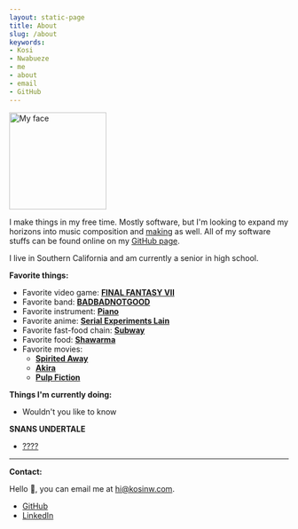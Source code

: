 ```yaml
---
layout: static-page
title: About
slug: /about
keywords:
- Kosi
- Nwabueze
- me
- about
- email
- GitHub
---
```


<img alt="My face" width="175" src="https://firebasestorage.googleapis.com/v0/b/kosinw-com.appspot.com/o/17646399.jpg?alt=media&token=a24afab4-de2c-4ef2-88de-ac3436a96aec" />

I make things in my free time. Mostly software, but I'm looking to expand my horizons into music composition and [making](https://en.wikipedia.org/wiki/Maker_culture) as well. All of my software stuffs can be found online on my [GitHub page](https://github.com/kosinw).

I live in Southern California and am currently a senior in high school.

**Favorite things:**
- Favorite video game: **[FINAL FANTASY VII](https://www.youtube.com/watch?v=qDD-iYkHBhc)**
- Favorite band: **[BADBADNOTGOOD](https://www.youtube.com/watch?v=JCHTX_pgw6A)**
- Favorite instrument: **[Piano](https://www.youtube.com/watch?v=XIbEm5un77I)**
- Favorite anime: **[Serial Experiments Lain](https://www.youtube.com/watch?v=Hp5kUmni5Dk)**
- Favorite fast-food chain: **[Subway](https://www.youtube.com/watch?v=JOIzGGH0Rfs)**
- Favorite food: **[Shawarma](https://www.google.com/maps/place/Raj+Bakery/@28.4707091,77.0191781,15z/data=!4m2!3m1!1s0x0:0x2433887263f0006d?sa=X&ved=2ahUKEwiC9ZXJ14vtAhULCTQIHce2DSoQ_BIwCnoECBAQBQ)**
- Favorite movies: 
    - **[Spirited Away](https://i.imgflip.com/4bj7tc.jpg)**
    - **[Akira](https://en.wikipedia.org/wiki/Akira_(1988_film))**
    - **[Pulp Fiction](https://i.chzbgr.com/full/9290098176/h044EEB80/fully-conscious-but-is-unable-to-breath-and-dies-japanese-chefs-this-is-some-serious-gourmet-shit)**

**Things I'm currently doing:**
- Wouldn't you like to know

**SNANS UNDERTALE**
- [????](/archive/bones)
---

**Contact:**

Hello 👋, you can email me at [hi@kosinw.com](mailto:hi@kosinw.com).

- [GitHub](https://github.com/kosinw)
- [LinkedIn](https://www.linkedin.com/in/kosi-nwabueze-7938141aa)